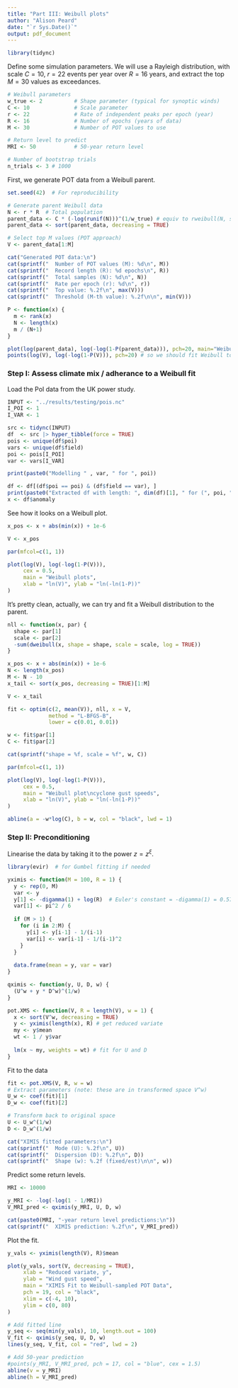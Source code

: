 ```yaml
---
title: "Part III: Weibull plots"
author: "Alison Peard"
date: "`r Sys.Date()`"
output: pdf_document
---
```


```r
library(tidync)
```

Define some simulation parameters. We will use a Rayleigh distribution, with scale $C=10$, $r=22$ events per year over $R=16$ years, and extract the top $M=30$ values as exceedances.

```r
# Weibull parameters
w_true <- 2          # Shape parameter (typical for synoptic winds)
C <- 10              # Scale parameter
r <- 22              # Rate of independent peaks per epoch (year)
R <- 16              # Number of epochs (years of data)
M <- 30              # Number of POT values to use

# Return level to predict
MRI <- 50            # 50-year return level

# Number of bootstrap trials
n_trials <- 3 # 1000
```

First, we generate POT data from a Weibull parent.

```r
set.seed(42)  # For reproducibility

# Generate parent Weibull data
N <- r * R  # Total population
parent_data <- C * (-log(runif(N)))^(1/w_true) # equiv to rweibull(N, shape = w_true, scale = C)
parent_data <- sort(parent_data, decreasing = TRUE)

# Select top M values (POT approach)
V <- parent_data[1:M]

cat("Generated POT data:\n")
cat(sprintf("  Number of POT values (M): %d\n", M))
cat(sprintf("  Record length (R): %d epochs\n", R))
cat(sprintf("  Total samples (N): %d\n", N))
cat(sprintf("  Rate per epoch (r): %d\n", r))
cat(sprintf("  Top value: %.2f\n", max(V)))
cat(sprintf("  Threshold (M-th value): %.2f\n\n", min(V)))
```


```r
P <- function(x) {
  m <- rank(x)
  N <- length(x)
  m / (N+1)
}

plot(log(parent_data), log(-log(1-P(parent_data))), pch=20, main="Weibull plot")
points(log(V), log(-log(1-P(V))), pch=20) # so we should fit Weibull to the parent
```

### Step I: Assess climate mix / adherance to a Weibull fit

Load the PoI data from the UK power study.

```r
INPUT <- "../results/testing/pois.nc"
I_POI <- 1
I_VAR <- 1

src <- tidync(INPUT)
df  <- src |> hyper_tibble(force = TRUE)
pois <- unique(df$poi)
vars <- unique(df$field)
poi <- pois[I_POI]
var <- vars[I_VAR]

print(paste0("Modelling " , var, " for ", poi))

df <- df[(df$poi == poi) & (df$field == var), ]
print(paste0("Extracted df with length: ", dim(df)[1], " for (", poi, ", ", var, ")"))
x <- df$anomaly
```

See how it looks on a Weibull plot.

```r
x_pos <- x + abs(min(x)) + 1e-6

V <- x_pos

par(mfcol=c(1, 1))

plot(log(V), log(-log(1-P(V))), 
     cex = 0.5,
     main = "Weibull plots",
     xlab = "ln(V)", ylab = "ln(-ln(1-P))"
)
```

It's pretty clean, actually, we can try and fit a Weibull distribution to the parent.


```r

nll <- function(x, par) {
  shape <- par[1]
  scale <- par[2]
  -sum(dweibull(x, shape = shape, scale = scale, log = TRUE))
}

x_pos <- x + abs(min(x)) + 1e-6
N <- length(x_pos)
M <- N - 10
x_tail <- sort(x_pos, decreasing = TRUE)[1:M]

V <- x_tail

fit <- optim(c(2, mean(V)), nll, x = V,
             method = "L-BFGS-B",
             lower = c(0.01, 0.01))

w <- fit$par[1]
C <- fit$par[2]

cat(sprintf("shape = %f, scale = %f", w, C))

par(mfcol=c(1, 1))

plot(log(V), log(-log(1-P(V))), 
     cex = 0.5,
     main = "Weibull plot\ncyclone gust speeds",
     xlab = "ln(V)", ylab = "ln(-ln(1-P))"
)

abline(a = -w*log(C), b = w, col = "black", lwd = 1)
```

### Step II: Preconditioning

Linearise the data by taking it to the power $z=z^{\xi}$.

```r
library(evir)  # for Gumbel fitting if needed

yximis <- function(M = 100, R = 1) {
  y <- rep(0, M)
  var <- y
  y[1] <- -digamma(1) + log(R)  # Euler's constant = -digamma(1) = 0.5772...
  var[1] <- pi^2 / 6
  
  if (M > 1) {
    for (i in 2:M) {
      y[i] <- y[i-1] - 1/(i-1)
      var[i] <- var[i-1] - 1/(i-1)^2
    }
  }
  
  data.frame(mean = y, var = var)
}

qximis <- function(y, U, D, w) {
  (U^w + y * D^w)^(1/w)
}

pot.XMS <- function(V, R = length(V), w = 1) {
  x <- sort(V^w, decreasing = TRUE)
  y <- yximis(length(x), R) # get reduced variate
  my <- y$mean
  wt <- 1 / y$var
  
  lm(x ~ my, weights = wt) # fit for U and D
}
```

Fit to the data

```r
fit <- pot.XMS(V, R, w = w)
# Extract parameters (note: these are in transformed space V^w)
U_w <- coef(fit)[1]
D_w <- coef(fit)[2]

# Transform back to original space
U <- U_w^(1/w)
D <- D_w^(1/w)

cat("XIMIS fitted parameters:\n")
cat(sprintf("  Mode (U): %.2f\n", U))
cat(sprintf("  Dispersion (D): %.2f\n", D))
cat(sprintf("  Shape (w): %.2f (fixed/est)\n\n", w))
```

Predict some return levels.

```r
MRI <- 10000

y_MRI <- -log(-log(1 - 1/MRI))
V_MRI_pred <- qximis(y_MRI, U, D, w)

cat(paste0(MRI, "-year return level predictions:\n"))
cat(sprintf("  XIMIS prediction: %.2f\n", V_MRI_pred))
```

Plot the fit.

```r
y_vals <- yximis(length(V), R)$mean

plot(y_vals, sort(V, decreasing = TRUE), 
     xlab = "Reduced variate, y", 
     ylab = "Wind gust speed",
     main = "XIMIS Fit to Weibull-sampled POT Data",
     pch = 19, col = "black",
     xlim = c(-4, 10),
     ylim = c(0, 80)
)

# Add fitted line
y_seq <- seq(min(y_vals), 10, length.out = 100)
V_fit <- qximis(y_seq, U, D, w)
lines(y_seq, V_fit, col = "red", lwd = 2)

# Add 50-year prediction
#points(y_MRI, V_MRI_pred, pch = 17, col = "blue", cex = 1.5)
abline(v = y_MRI)
abline(h = V_MRI_pred)
```

